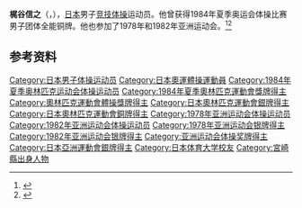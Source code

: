 {{NoteTA|G1=Sports}}
'''梶谷信之'''（{{jpn|j=梶谷 信之|hg=かじたに のぶゆき|rm=Kajitani Nobuyuki}}，{{bd|1955年|5月3日||}}），[[日本|日本]]男子[[竞技体操|竞技体操]]运动员。他曾获得1984年夏季奥运会体操比赛男子团体全能铜牌。他也参加了1978年和1982年亚洲运动会。<ref>{{Cite web|title=Nobuyuki KAJITANI|url=https://www.olympic.org/nobuyuki-kajitani|accessdate=2021-03-27|work=International Olympic Committee|archive-date=2017-03-27|archive-url=https://web.archive.org/web/20170327131530/https://www.olympic.org/nobuyuki-kajitani|dead-url=no}}</ref><ref>{{cite web|url=https://www.olympedia.org/athletes/30588|title=Nobuyuki Kajitani|work=Olympedia|accessdate=2021-03-28|archive-date=2020-07-06|archive-url=https://web.archive.org/web/20200706160102/https://www.olympedia.org/athletes/30588|dead-url=no}}</ref>

== 参考资料 ==
{{reflist}}

{{Authority control}}
{{DEFAULTSORT:Kajitani, Nobuyuki}}
[[Category:日本男子体操运动员|Category:日本男子体操运动员]]
[[Category:日本奧運體操運動員|Category:日本奧運體操運動員]]
[[Category:1984年夏季奥林匹克运动会体操运动员|Category:1984年夏季奥林匹克运动会体操运动员]]
[[Category:1984年夏季奧林匹克運動會獎牌得主|Category:1984年夏季奧林匹克運動會獎牌得主]]
[[Category:奧林匹克運動會體操獎牌得主|Category:奧林匹克運動會體操獎牌得主]]
[[Category:日本奧林匹克運動會銀牌得主|Category:日本奧林匹克運動會銀牌得主]]
[[Category:日本奧林匹克運動會銅牌得主|Category:日本奧林匹克運動會銅牌得主]]
[[Category:1978年亚洲运动会体操运动员|Category:1978年亚洲运动会体操运动员]]
[[Category:1982年亚洲运动会体操运动员|Category:1982年亚洲运动会体操运动员]]
[[Category:1978年亚洲运动会银牌得主|Category:1978年亚洲运动会银牌得主]]
[[Category:1982年亚洲运动会银牌得主|Category:1982年亚洲运动会银牌得主]]
[[Category:亚洲运动会体操奖牌得主|Category:亚洲运动会体操奖牌得主]]
[[Category:日本亞洲運動會銀牌得主|Category:日本亞洲運動會銀牌得主]]
[[Category:日本体育大学校友|Category:日本体育大学校友]]
[[Category:宮崎縣出身人物|Category:宮崎縣出身人物]]